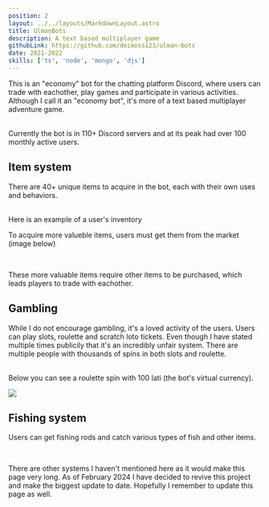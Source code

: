 ```yaml
---
position: 2
layout: ../../layouts/MarkdownLayout.astro
title: UlmaņBots
description: A text based multiplayer game
githubLink: https://github.com/deimoss123/ulman-bots
date: 2021-2022
skills: ['ts', 'node', 'mongo', 'djs']
---
```



This is an "economy" bot for the chatting platform Discord, where users can trade with eachother, play games and participate in various activities. Although I call it an "economy bot", it's more of a text based multiplayer adventure game.

<br />
Currently the bot is in 110+ Discord servers and at its peak had over 100 monthly
active users.

## Item system

There are 40+ unique items to acquire in the bot, each with their own uses and behaviors.

<br />
Here is an example of a user's inventory

<CustomImage src={invImg} alt="A user's inventory" width={400} />
<br />

To acquire more valueble items, users must get them from the market (image below)

<CustomImage src={tirgusImg} alt="The market" width={400} />
<br />

These more valuable items require other items to be purchased, which leads players to trade with eachother.

## Gambling

While I do not encourage gambling, it's a loved activity of the users. Users can play slots, roulette and scratch loto tickets. Even though I have stated multiple times publicily that it's an incredibly unfair system. There are multiple people with thousands of spins in both slots and roulette.

<br />
Below you can see a roulette spin with 100 lati (the bot's virtual currency).

![](/images/ub-rul.gif)

## Fishing system

Users can get fishing rods and catch various types of fish and other items.

<CustomImage src={zvejotImg} alt="The market" width={400} />
<br />

There are other systems I haven't mentioned here as it would make this page very long. As of February 2024 I have decided to revive this project and make the biggest update to date. Hopefully I remember to update this page as well.
